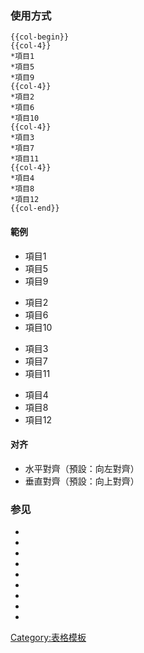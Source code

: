 <includeonly></includeonly><noinclude>{{template doc page viewed directly}}</noinclude>
===使用方式===
<pre>
{{col-begin}}
{{col-4}}
*項目1
*項目5
*項目9
{{col-4}}
*項目2
*項目6
*項目10
{{col-4}}
*項目3
*項目7
*項目11
{{col-4}}
*項目4
*項目8
*項目12
{{col-end}}
</pre>

====範例====
{{col-begin}}
{{col-4}}
*項目1
*項目5
*項目9
{{col-4}}
*項目2
*項目6
*項目10
{{col-4}}
*項目3
*項目7
*項目11
{{col-4}}
*項目4
*項目8
*項目12
{{col-end}}

====对齐====
* 水平對齊（預設：向左對齊）
* 垂直對齊（預設：向上對齊）

===参见===
* {{tl|Col-begin}}
* {{tl|Col-break}}
* {{tl|Col-2}}
* {{tl|Col-3}}
* {{tl|Col-4}}
* {{tl|Col-5}}
* {{tl|Col-6}}
* {{tl|Col-x}}
* {{tl|Col-end}}

[[Category:表格模板]]